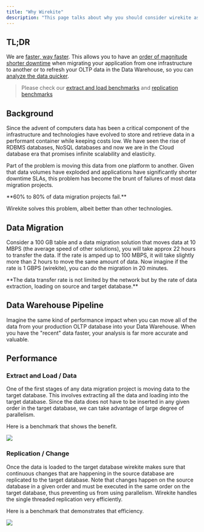 ```yaml
---
title: "Why Wirekite"
description: "This page talks about why you should consider wirekite as your data migration solution or as your data pipeline infrastructure from your production database to data warehouse."
---
```


## TL;DR

We are [faster, way faster](https://benchmarks.wirekite.io/series/benchmarks-extract-and-load). This allows you to have an [order of magnitude shorter downtime](https://benchmarks.wirekite.io/series/benchmarks-extract-and-load) when migrating your application from one infrastructure to another or to refresh your OLTP data in the Data Warehouse, so you can [analyze the data quicker](https://benchmarks.wirekite.io/series/benchmarks-extract-and-load).

> Please check our [extract and load benchmarks](https://benchmarks.wirekite.io/series/benchmarks-extract-and-load) and [replication benchmarks](https://benchmarks.wirekite.io/series/benchmarks-replication)

## Background

Since the advent of computers data has been a critical component of the infrastructure and technologies have evolved to store and retrieve data in a performant container while keeping costs low. We have seen the rise of RDBMS databases, NoSQL databases and now we are in the Cloud database era that promises infinite scalability and elasticity.

Part of the problem is moving this data from one platform to another. Given that data volumes have exploded and applications have significantly shorter downtime SLAs, this problem has become the brunt of failures of most data migration projects.

<Tip>
  **60% to 80% of data migration projects fail.**&#x20;
</Tip>

Wirekite solves this problem, albeit better than other technologies.

## Data Migration

Consider a 100 GB table and a data migration solution that moves data at 10 MBPS (the average speed of other solutions), you will take approx 22 hours to transfer the data. If the rate is amped up to 100 MBPS, it will take slightly more than 2 hours to move the same amount of data. Now imagine if the rate is 1 GBPS (wirekite), you can do the migration in 20 minutes.

<Note>
  **The data transfer rate is not limited by the network but by the rate of data extraction, loading on source and target database.**
</Note>

## Data Warehouse Pipeline

Imagine the same kind of performance impact when you can move all of the data from your production OLTP database into your Data Warehouse. When you have the "recent" data faster, your analysis is far more accurate and valuable.

## Performance

### Extract and Load / Data

One of the first stages of any data migration project is moving data to the target database. This involves extracting all the data and loading into the target database. Since the data does not have to be inserted in any given order in the target database, we can take advantage of large degree of parallelism.

Here is a benchmark that shows the benefit.

![](/images/benchmark1.svg)

### Replication / Change

Once the data is loaded to the target database wirekite makes sure that continuous changes that are happening in the source database are replicated to the target database. Note that changes happen on the source database in a given order and must be executed in the same order on the target database, thus preventing us from using parallelism. Wirekite handles the
single threaded replication very efficiently.

Here is a benchmark that demonstrates that efficiency.

![](/images/benchmark2.svg)